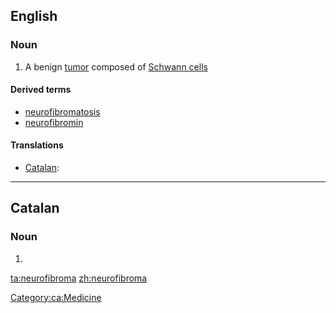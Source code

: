 ==English==
{{wikipedia}}

===Noun===
{{en-noun|pl2=neurofibromata}}

# {{medicine}} A benign [[tumor]] composed of [[Schwann cell]]s

====Derived terms====
* [[neurofibromatosis]]
* [[neurofibromin]]

====Translations====
{{trans-top|benign tumor composed of Schwann cells}}
* [[Catalan]]: {{t|ca|neurofibroma|m}}
{{trans-mid}}
{{trans-bottom}}

----

==Catalan==

===Noun===
{{ca-noun|m|neurofibromes}}

# {{l|en|neurofibroma}}

[[Category:ca:Medicine]]

[[ta:neurofibroma]]
[[zh:neurofibroma]]